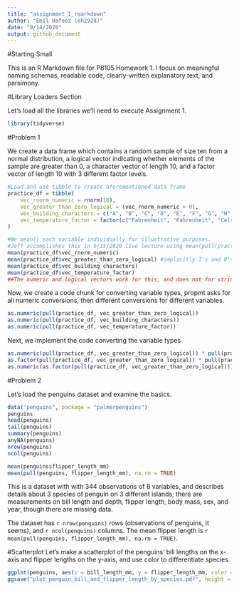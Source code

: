 ```yaml
---
title: "assignment_1_rmarkdown"
author: "Emil Hafeez (eh2928)"
date: "9/14/2020"
output: github_document
---
```

#Starting Small

This is an R Markdown file for P8105 Homework 1. I focus on meaningful naming schemas, readable code, clearly-written explanatory text, and parsimony. 

#Library Loaders Section

Let's load all the libraries we'll need to execute Assignment 1.

```r
library(tidyverse)
```

#Problem 1

We create a data frame which contains a random sample of size ten from a normal distribution, a logical vector indicating whether elements of the sample are greater than 0, a character vector of length 10, and a factor vector of length 10 with 3 different factor levels. 

```r
#Load and use tibble to create aforementioned data frame
practice_df = tibble(
    vec_rnorm_numeric = rnorm(10),
    vec_greater_than_zero_logical = (vec_rnorm_numeric > 0), 
    vec_building_characters = c("A", "B", "C", "D", "E", "F", "G", "H", "I", "J"),
    vec_temperature_factor = factor(c("Fahrenheit", "Fahrenheit", "Celsius", "Fahrenheit", "Kelvin", "Fahrenheit", "Celsius", "Kelvin", "Kelvin", "Fahrenheit"))
)

#We mean() each variable individually for illustrative purposes.
#Jeff accomplishes this in 9/15/2020 live lecture using mean(pull(practice_df, vec_rnorm_numeric)). I will test this too. 
mean(practice_df$vec_rnorm_numeric)
mean(practice_df$vec_greater_than_zero_logical) #implicitly 1's and 0's by coercion
mean(practice_df$vec_building_characters)
mean(practice_df$vec_temperature_factor)
##The numeric and logical vectors work for this, and does not for string (characters and factors) variables.
```
Now, we create a code chunk for converting variable types, propmt asks for all numeric conversions, then different conversions for different variables.
```r
as.numeric(pull(practice_df, vec_greater_than_zero_logical))
as.numeric(pull(practice_df, vec_building_characters))
as.numeric(pull(practice_df, vec_temperature_factor))
```
Next, we implement the code converting the variable types
```r
as.numeric(pull(practice_df, vec_greater_than_zero_logical)) * pull(practice_df, vec_rnorm_numeric)
as.factor(pull(practice_df, vec_greater_than_zero_logical)) * pull(practice_df, vec_rnorm_numeric)
as.numeric(as.factor(pull(practice_df, vec_greater_than_zero_logical))) * pull(practice_df, vec_rnorm_numeric)
```

#Problem 2

Let's load the penguins dataset and examine the basics.
```r
data("penguins", package = "palmerpenguins")
penguins
head(penguins)
tail(penguins)
summary(penguins)
anyNA(penguins)
nrow(penguins)
ncol(penguins)

mean(penguins$flipper_length_mm)
mean(pull(penguins, flipper_length_mm), na.rm = TRUE)
```
This is a dataset with with 344 observations of 8 variables, and describes details about 3 species of penguin on 3 different islands; there are measurements on bill length and depth, flipper length, body mass, sex, and year, though there are missing data. 

The dataset has `r nrow(penguins)` rows (observations of penguins, it seems), and `r ncol(penguins)` columns. The mean flipper length is `r mean(pull(penguins, flipper_length_mm), na.rm = TRUE)`.

#Scatterplot
Let's make a scatterplot of the penguins' bill lengths on the x-axis and flipper lengths on the y-axis, and use color to differentiate species.

```r
ggplot(penguins, aes(x = bill_length_mm, y = flipper_length_mm, color = species)) + geom_point()
ggsave("plot_penguin_bill_and_flipper_length_by_species.pdf", height = 4, width = 4)
```